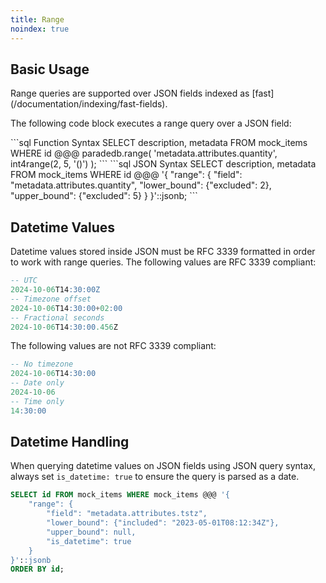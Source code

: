 ```yaml
---
title: Range
noindex: true
---
```


## Basic Usage

<Note>
  Range queries are supported over JSON fields indexed as
  [fast](/documentation/indexing/fast-fields).
</Note>

The following code block executes a range query over a JSON field:

<CodeGroup>
```sql Function Syntax
SELECT description, metadata
FROM mock_items
WHERE id @@@ paradedb.range(
    'metadata.attributes.quantity',
    int4range(2, 5, '()')
);
```
```sql JSON Syntax
SELECT description, metadata
FROM mock_items
WHERE id @@@
'{
    "range": {
        "field": "metadata.attributes.quantity",
        "lower_bound": {"excluded": 2},
        "upper_bound": {"excluded": 5}
    }
}'::jsonb;
```
</CodeGroup>

## Datetime Values

Datetime values stored inside JSON must be RFC 3339 formatted in order to work with range queries. The following values
are RFC 3339 compliant:

```sql
-- UTC
2024-10-06T14:30:00Z
-- Timezone offset
2024-10-06T14:30:00+02:00
-- Fractional seconds
2024-10-06T14:30:00.456Z
```

The following values are not RFC 3339 compliant:

```sql
-- No timezone
2024-10-06T14:30:00
-- Date only
2024-10-06
-- Time only
14:30:00
```

## Datetime Handling

When querying datetime values on JSON fields using JSON query syntax, always set `is_datetime: true` to ensure the query is parsed as a date.

```sql
SELECT id FROM mock_items WHERE mock_items @@@ '{
    "range": {
        "field": "metadata.attributes.tstz",
        "lower_bound": {"included": "2023-05-01T08:12:34Z"},
        "upper_bound": null,
        "is_datetime": true
    }
}'::jsonb
ORDER BY id;
```
